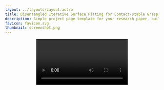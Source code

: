 ```yaml
---
layout: ../layouts/Layout.astro
title: Disentangled Iterative Surface Fitting for Contact-stable Grasp Planning
description: Simple project page template for your research paper, built with Astro and Tailwind CSS
favicon: favicon.svg
thumbnail: screenshot.png
---
```








<Header
  title={frontmatter.title}
  authors={[
    {
      name: "Tomoya Yamanokuchi",
      url: "https://tomoya-yamanokuchi.github.io/",
      institution: "NAIST",
    },
    {
      name: "Alberto Bacchin",
      institution: "University of Padua",
    },
    {
      name: "Emilio Olivastri",
      institution: "University of Padua",
    },
    {
      name: "Takamitsu Matsubara",
      url: "https://sites.google.com/view/naist-robot-learning-en/home",
      institution: "NAIST",
    },
    {
      name: "Emanuele Menegatti",
      url: "https://www.dei.unipd.it/~emg/",
      institution: "University of Padua",
    },
  ]}
  conference = "*** Under review ***"
  links={[
    /* {
      name: "Paper",
      url: "",
      icon: "fa-solid:file-pdf",
    }, */
    {
      name: "arXiv",
      url: "",
      icon: "academicons:arxiv",
    },
    {
      name: "Code",
      url: "https://github.com/tomoya-yamanokuchi/disf",
      icon: "mdi:github",
    },
  ]}
  />

<Video source={cache_video} />

<HighlightedSection>

## Abstract

In this work, we address the limitation of surface fitting-based grasp planning algorithm, which primarily focuses on geometric alignment between the gripper and object surface while overlooking the stability of contact point distribution, often resulting in unstable grasps due to inadequate contact configurations. To overcome this limitation, we propose a novel surface fitting algorithm that integrates contact stability while preserving geometric compatibility. Inspired by human grasping behavior, our method disentangles the grasp pose optimization into three sequential steps: (1) rotation optimization to align contact normals, (2) translation refinement to improve Center of Mass (CoM) alignment, and (3) gripper aperture adjustment to optimize contact point distribution. We validate our approach through simulations on ten YCB dataset objects, demonstrating an 80\% improvement in grasp success over conventional surface fitting methods that disregard contact stability. Further details can be found on our project page: https://tomoya-yamanokuchi.github.io/disf-project-page/.

</HighlightedSection>

## Overview

While surface fitting algorithms based on geometric compatibility optimization offer high flexibility, they do not sufficiently account for whether the aligned surfaces actually lead to a stable grasp.
Specifically, achieving a stable grasp requires the ability to generate contact forces that can fully counteract external forces and torques (known as force-closure property).
However, by focusing solely on geometric alignment, these methods fail to consider fundamental factors necessary for generating contact forces, such as the appropriate spatial relationship between the hand and the object.
As a result, even if the surfaces are geometrically well-aligned, a spatial gap can form between the hand and the object, preventing actual contact from being established, or leading to an unstable distribution of contact points.

To address this issue, it is essential not only to align surfaces based on geometric compatibility but also to ensure that the hand and object surfaces are spatially well-aligned, allowing contact to be potentially established.
We refer to this spatial alignment, which facilitates contact, as contact stability (Fig.1).

<Figure caption="Figure 1: The relationship between the grasp planning space, geometrically aligned space, and spatially aligned space.">
  <Image source={Fig1} altText="Figure 1: The relationship between the grasp planning space, geometrically aligned space, and spatially aligned space." class="max-h-[100rem]" />
</Figure>

<br />
## Proposed Framwork

In this study, we propose a novel surface fitting-based grasp planning algorithm that incorporates contact stability alongside geometric compatibility, which we call Disentangled Iterative Surface Fitting (DISF).
From the perspective of contact stability, we explicitly integrate CoM alignment into the optimization process, drawing inspiration from the observation that, as mentioned earlier, humans naturally align their hand's CoM with that of the object to enhance grasp stability.
To achieve this, we leverage another key insight from human grasping behavior-that different pose parameters are optimized sequentially rather than simultaneously-and disentangle the overall grasp pose optimization into the following three sequential stages:
(1) rotation optimization to align contact normals,
(2) translation refinement for CoM alignment, and
(3) gripper aperture adjustment to optimize contact point distribution.
Our disentangled optimization framework preserves the advantages of flexible geometric compatibility evaluation while systematically enhancing contact stability through CoM alignment. The overview of our DISF framework is shown in Fig.2.

<Figure caption="Figure 2: Overview of the proposed DISF framework.">
  <Image source={Fig2} altText="Figure 2: Overview of the proposed DISF framework." class="max-h-[50rem]" />
</Figure>


<br />
## Contact Surface Optimization

The grasp planning problem with antipodal grippers can be modeled as a contact surface optimization problem
which maximizes the grasp quality <LaTeX inline formula="Q" /> by optimizing the rotation and translation parameter <LaTeX inline formula="(\mathbf{R}, \mathbf{t})" />
as well as the fingertip displacement <LaTeX inline formula="\delta d" /> from the original gripper width,
given a specific set of contact surfaces between the fingertip <LaTeX inline formula="\mathcal{S}^f" />
and object <LaTeX inline formula="\mathcal{S}^o" />.
This optimization can be demonstrated in Fig.3.

<Figure
    caption="Figure 3: An image demonstrating how grasp planning can be reformulated as a contact surface optimization problem."
  >
    <Image source={Fig3}
      altText="Figure 3: An image demonstrating how grasp planning can be reformulated as a contact surface optimization problem."
      class="max-w-2xl w-full"
    />
</Figure>

{/* <TwoColumns>
  <Figure slot="left" caption="Take a look at this YouTube video.">
    <YouTubeVideo videoId="wjZofJX0v4M" />
  </Figure>
  <Figure slot="right" caption="Now look at this Gaussian Splat, rendered with a React component.">
    <Splat client:idle />
  </Figure>
</TwoColumns> */}


<br />

## Simulation Experiment

### Grasp Quality Evaluation
To validate the effectiveness of the proposed method, we evaluated the grasp quality for ten YCB objects
using both the conventional geometric compatibility measures and the contact stability measure via CoM misalignment introduced in this study.
As an evaluation metric for geometric compatibility, we used the following weighted measure, which combines the surface distance
and the contact normal misalignment.

The results are shown in Fig.4.
The Top part represents the geometric compatibility error, while the Bottom part represents the CoM alignment error.
For geometric compatibility evaluation, the sampling-based approach (CMA-ES) and the proposed DISF exhibit
lower errors, whereas the conventional VISF consistently shows higher errors. An interesting phenomenon is that VISF,
which is supposed to optimize geometric compatibility, performs worse than the other two methods.


<Figure
    caption="Figure 4: The results of planned grasp quality."
  >
    <Image source={Fig_grasp_quality}
      altText="Figure 4: The results of planned grasp quality.
                   The Top part represents the geometric compatibility error, while the Bottom part represents the CoM alignment error.
                   In both the Top and Bottom plots, lower values indicate better performance.
                   For each object, the Top and Bottom correspond to the same method. "
      class="max-w-2xl w-full"
    />
</Figure>


<br />
### Grasp Success Rate Evaluation

To evaluate the feasibility of the planned grasps, we performed grasp executions in the MuJoCo physics simulator
and assessed the grasp success rate for each object.

The below table presents the success and failure rates of grasp executions in the simulation experiments.
In the columns for each method, a ✅ indicates success, while a horizontal bar (-) indicates failure.
The "Correspondence" column shows the total number of correspondence pairs used for surface fitting optimization.
The bottom rows report the overall grasp success rate for each method across all objects and the average planning time in milliseconds.

This table summarizes the grasp execution results.
It can be observed that the proposed DISF method outperforms the baseline methods,
highlighting the importance of CoM alignment in ensuring stable distribution of contact points for successful grasps.


| Object                        | CMA-ES | VISF | DISF (ours) | Correspondence |
|--------------------------------|:------:|:----:|:-----------:|:-------------:|
| `006_mustard_bottle`          | -      | -    | ✅          | 8             |
| `011_banana`                  | -      | -    | ✅          | 3             |
| `029_plate`                   | -      | -    | -          | 5             |
| `033_spatula`                 | -      | -    | -          | 6             |
| `035_power_drill`             | -      | -    | ✅          | 7             |
| `037_scissors`                | -      | -    | ✅          | 6             |
| `042_adjustable_wrench`       | -      | -    | ✅          | 3             |
| `048_hammer`                  | -      | -    | ✅          | 6             |
| `058_golf_ball`               | -      | -    | ✅          | 7             |
| `065-j_cups`                  | ✅     | -    | ✅          | 3             |
| **Success Rate**              | **1/10** | **0/10** | **8/10**  | -             |
| **Planning Time [ms]**        | **172.4** | **1.4** | **4**   | -             |


<br />
### Planned Grasp Execution by Proposed DISF

### <span className="text-blue-500">Success Cases</span>

<div className="grid grid-cols-2 gap-4">
  <figure>
    <Video source={mustard_bottle} className="w-full h-auto" />
    <figcaption className="text-center text-sm mt-2">Mustard Bottle</figcaption>
  </figure>
  <figure>
    <Video source={banana} className="w-full h-auto" />
    <figcaption className="text-center text-sm mt-2">Banana</figcaption>
  </figure>
  <figure>
    <Video source={power_drill} className="w-full h-auto" />
    <figcaption className="text-center text-sm mt-2">Power Drill</figcaption>
  </figure>
  <figure>
    <Video source={scissors} className="w-full h-auto" />
    <figcaption className="text-center text-sm mt-2">Scissors</figcaption>
  </figure>
  <figure>
    <Video source={adjustable_wrench} className="w-full h-auto" />
    <figcaption className="text-center text-sm mt-2">Adjustable Wrench</figcaption>
  </figure>
  <figure>
    <Video source={hammer} className="w-full h-auto" />
    <figcaption className="text-center text-sm mt-2">Hammer</figcaption>
  </figure>
  <figure>
    <Video source={golf_ball} className="w-full h-auto" />
    <figcaption className="text-center text-sm mt-2">Golf Ball</figcaption>
  </figure>
  <figure>
    <Video source={j_cups} className="w-full h-auto" />
    <figcaption className="text-center text-sm mt-2">J Cups</figcaption>
  </figure>
</div>


### <span className="text-red-500">Failure Cases</span>


<div className="grid grid-cols-2 gap-4">
  <figure>
    <Video source={plate} className="w-full h-auto" />
    <figcaption className="text-center text-sm mt-2">Plate</figcaption>
  </figure>
  <figure>
    <Video source={spatula} className="w-full h-auto" />
    <figcaption className="text-center text-sm mt-2">Spatula</figcaption>
  </figure>
</div>


<br />
<br />

## Supplementary Materials

<iframe src="/disf-project-page/assets/DISF_Supplementary_Materials.pdf" width="100%" height="600px"></iframe>


<br />
## BibTeX citation

```bibtex
@inproceedings{disf_IAS19_2025,
  author       = {Tomoya Yamanokuchi, Alberto Bacchin, Emilio Olivastri, Takamitsu Matsubara, Emanuele Menegatti},
  title        = {Disentangled Iterative Surface Fitting for Contact-stable Grasp Planning},
  booktitle    = {*** under review ***},
}
```
